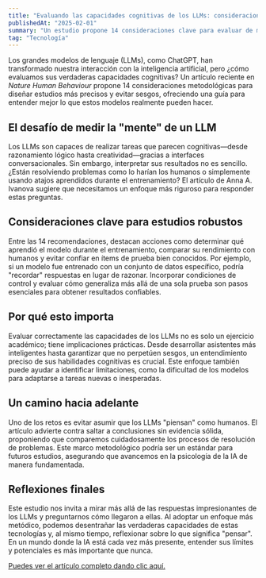 ```yaml
---
title: "Evaluando las capacidades cognitivas de los LLMs: consideraciones metodológicas"
publishedAt: "2025-02-01"
summary: "Un estudio propone 14 consideraciones clave para evaluar de manera robusta las capacidades cognitivas de los grandes modelos de lenguaje."
tag: "Tecnología"
---
```


Los grandes modelos de lenguaje (LLMs), como ChatGPT, han transformado nuestra interacción con la inteligencia artificial, 
pero ¿cómo evaluamos sus verdaderas capacidades cognitivas? Un artículo reciente en *Nature Human Behaviour* propone 14 consideraciones 
metodológicas para diseñar estudios más precisos y evitar sesgos, ofreciendo una guía para entender mejor lo que estos modelos realmente pueden hacer.

## El desafío de medir la "mente" de un LLM

Los LLMs son capaces de realizar tareas que parecen cognitivas—desde razonamiento lógico hasta creatividad—gracias a interfaces conversacionales. 
Sin embargo, interpretar sus resultados no es sencillo. ¿Están resolviendo problemas como lo harían los humanos o simplemente usando atajos aprendidos 
durante el entrenamiento? El artículo de Anna A. Ivanova sugiere que necesitamos un enfoque más riguroso para responder estas preguntas.

## Consideraciones clave para estudios robustos

Entre las 14 recomendaciones, destacan acciones como determinar qué aprendió el modelo durante el entrenamiento, comparar su rendimiento con humanos y 
evitar confiar en ítems de prueba bien conocidos. Por ejemplo, si un modelo fue entrenado con un conjunto de datos específico, podría "recordar" respuestas 
en lugar de razonar. Incorporar condiciones de control y evaluar cómo generaliza más allá de una sola prueba son pasos esenciales para obtener resultados confiables.

## Por qué esto importa

Evaluar correctamente las capacidades de los LLMs no es solo un ejercicio académico; tiene implicaciones prácticas. Desde desarrollar asistentes más inteligentes hasta 
garantizar que no perpetúen sesgos, un entendimiento preciso de sus habilidades cognitivas es crucial. Este enfoque también puede ayudar a identificar limitaciones, 
como la dificultad de los modelos para adaptarse a tareas nuevas o inesperadas.

## Un camino hacia adelante

Uno de los retos es evitar asumir que los LLMs "piensan" como humanos. El artículo advierte contra saltar a conclusiones sin evidencia sólida, proponiendo que comparemos 
cuidadosamente los procesos de resolución de problemas. Este marco metodológico podría ser un estándar para futuros estudios, asegurando que avancemos en la 
psicología de la IA de manera fundamentada.

## Reflexiones finales

Este estudio nos invita a mirar más allá de las respuestas impresionantes de los LLMs y preguntarnos cómo llegaron a ellas. 
Al adoptar un enfoque más metódico, podemos desentrañar las verdaderas capacidades de estas tecnologías y, al mismo tiempo, 
reflexionar sobre lo que significa "pensar". En un mundo donde la IA está cada vez más presente, entender sus límites y 
potenciales es más importante que nunca.

<a href="https://doi.org/10.1038/s41562-024-02096-z" target="_blank" rel="noopener noreferrer">
  Puedes ver el artículo completo dando clic aquí.
</a>
